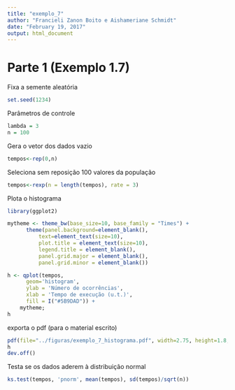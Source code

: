 ```yaml
---
title: "exemplo_7"
author: "Francieli Zanon Boito e Aishameriane Schmidt"
date: "February 19, 2017"
output: html_document
---
```


# Parte 1 (Exemplo 1.7)

Fixa a semente aleatória
```r
set.seed(1234)
```

Parâmetros de controle
```r
lambda = 3
n = 100
```

Gera o vetor dos dados vazio
```r
tempos<-rep(0,n)
```

Seleciona sem reposição 100 valores da população
```r
tempos<-rexp(n = length(tempos), rate = 3)
```

Plota o histograma
```r
library(ggplot2)

mytheme <- theme_bw(base_size=10, base_family = "Times") + 
      theme(panel.background=element_blank(), 
          text=element_text(size=10), 
          plot.title = element_text(size=10),  
          legend.title = element_blank(), 
          panel.grid.major = element_blank(), 
          panel.grid.minor = element_blank()) 

h <- qplot(tempos, 
      geom='histogram',
      ylab = 'Número de ocorrências',
      xlab = 'Tempo de execução (u.t.)',
      fill = I("#5B9DAD")) + 
    mytheme;
h
```

exporta o pdf (para o material escrito)

```r
pdf(file="../figuras/exemplo_7_histograma.pdf", width=2.75, height=1.8, useDingbats = FALSE)
h
dev.off()
```

Testa se os dados aderem à distribuição normal

```r
ks.test(tempos, 'pnorm', mean(tempos), sd(tempos)/sqrt(n)) 
```

